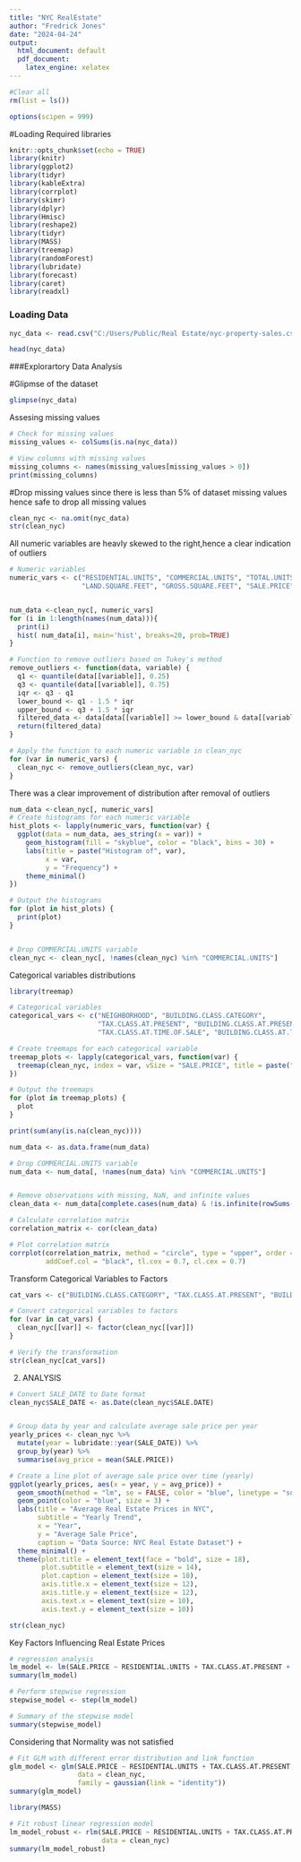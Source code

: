 ---
title: "NYC RealEstate"
author: "Fredrick Jones"
date: "2024-04-24"
output:
  html_document: default
  pdf_document: 
    latex_engine: xelatex
---

```{r}
#Clear all
rm(list = ls())

options(scipen = 999)
```


#Loading Required libraries
```{r setup, include=FALSE}
knitr::opts_chunk$set(echo = TRUE)
library(knitr)
library(ggplot2)
library(tidyr)  
library(kableExtra)
library(corrplot)
library(skimr)
library(dplyr)
library(Hmisc)
library(reshape2)
library(tidyr)  
library(MASS)
library(treemap)
library(randomForest)
library(lubridate)
library(forecast)
library(caret)
library(readxl)

```


### Loading Data

```{r}
nyc_data <- read.csv("C:/Users/Public/Real Estate/nyc-property-sales.csv")

head(nyc_data)
```





###Explorartory Data Analysis

#Glipmse of the dataset
```{r}
glimpse(nyc_data)

```

Assesing missing values
```{r}
# Check for missing values
missing_values <- colSums(is.na(nyc_data))

# View columns with missing values
missing_columns <- names(missing_values[missing_values > 0])
print(missing_columns)
```
#Drop missing values since there is less than 5% of dataset missing values hence safe to drop all missing values
```{r}
clean_nyc <- na.omit(nyc_data)
str(clean_nyc)
```

All numeric variables are heavly skewed to the right,hence a clear indication of outliers

```{r}
# Numeric variables
numeric_vars <- c("RESIDENTIAL.UNITS", "COMMERCIAL.UNITS", "TOTAL.UNITS", 
                  "LAND.SQUARE.FEET", "GROSS.SQUARE.FEET", "SALE.PRICE")


num_data <-clean_nyc[, numeric_vars] 
for (i in 1:length(names(num_data))){
  print(i)
  hist( num_data[i], main='hist', breaks=20, prob=TRUE)
}


```


```{r}
# Function to remove outliers based on Tukey's method
remove_outliers <- function(data, variable) {
  q1 <- quantile(data[[variable]], 0.25)
  q3 <- quantile(data[[variable]], 0.75)
  iqr <- q3 - q1
  lower_bound <- q1 - 1.5 * iqr
  upper_bound <- q3 + 1.5 * iqr
  filtered_data <- data[data[[variable]] >= lower_bound & data[[variable]] <= upper_bound, ]
  return(filtered_data)
}

# Apply the function to each numeric variable in clean_nyc
for (var in numeric_vars) {
  clean_nyc <- remove_outliers(clean_nyc, var)
}

```

There was a clear improvement of distribution after removal of outliers
```{r}

num_data <-clean_nyc[, numeric_vars] 
# Create histograms for each numeric variable
hist_plots <- lapply(numeric_vars, function(var) {
  ggplot(data = num_data, aes_string(x = var)) +
    geom_histogram(fill = "skyblue", color = "black", bins = 30) +
    labs(title = paste("Histogram of", var),
         x = var,
         y = "Frequency") +
    theme_minimal()
})

# Output the histograms
for (plot in hist_plots) {
  print(plot)
}


# Drop COMMERCIAL.UNITS variable
clean_nyc <- clean_nyc[, !names(clean_nyc) %in% "COMMERCIAL.UNITS"]

```

Categorical variables distributions
```{r}
library(treemap)

# Categorical variables
categorical_vars <- c("NEIGHBORHOOD", "BUILDING.CLASS.CATEGORY", 
                      "TAX.CLASS.AT.PRESENT", "BUILDING.CLASS.AT.PRESENT", 
                      "TAX.CLASS.AT.TIME.OF.SALE", "BUILDING.CLASS.AT.TIME.OF.SALE")

# Create treemaps for each categorical variable
treemap_plots <- lapply(categorical_vars, function(var) {
  treemap(clean_nyc, index = var, vSize = "SALE.PRICE", title = paste("Treemap of", var))
})

# Output the treemaps
for (plot in treemap_plots) {
  plot
}

```



```{r}
print(sum(any(is.na(clean_nyc))))

num_data <- as.data.frame(num_data)

# Drop COMMERCIAL.UNITS variable
num_data <- num_data[, !names(num_data) %in% "COMMERCIAL.UNITS"]


# Remove observations with missing, NaN, and infinite values
clean_data <- num_data[complete.cases(num_data) & !is.infinite(rowSums(num_data)), ]

# Calculate correlation matrix
correlation_matrix <- cor(clean_data)

# Plot correlation matrix
corrplot(correlation_matrix, method = "circle", type = "upper", order = "hclust",
         addCoef.col = "black", tl.cex = 0.7, cl.cex = 0.7)


```






Transform Categorical Variables to Factors
```{r}

cat_vars <- c("BUILDING.CLASS.CATEGORY", "TAX.CLASS.AT.PRESENT", "BUILDING.CLASS.AT.PRESENT", "TAX.CLASS.AT.TIME.OF.SALE")

# Convert categorical variables to factors
for (var in cat_vars) {
  clean_nyc[[var]] <- factor(clean_nyc[[var]])
}

# Verify the transformation
str(clean_nyc[cat_vars])


```



2. ANALYSIS


```{r}
# Convert SALE_DATE to Date format
clean_nyc$SALE_DATE <- as.Date(clean_nyc$SALE.DATE)


# Group data by year and calculate average sale price per year
yearly_prices <- clean_nyc %>%
  mutate(year = lubridate::year(SALE_DATE)) %>%
  group_by(year) %>%
  summarise(avg_price = mean(SALE.PRICE))

# Create a line plot of average sale price over time (yearly)
ggplot(yearly_prices, aes(x = year, y = avg_price)) +
  geom_smooth(method = "lm", se = FALSE, color = "blue", linetype = "solid", size = 1) +  #smoother line without confidence intervals
  geom_point(color = "blue", size = 3) +  
  labs(title = "Average Real Estate Prices in NYC",
       subtitle = "Yearly Trend",
       x = "Year",
       y = "Average Sale Price",
       caption = "Data Source: NYC Real Estate Dataset") +
  theme_minimal() +  
  theme(plot.title = element_text(face = "bold", size = 18),
        plot.subtitle = element_text(size = 14),
        plot.caption = element_text(size = 10),
        axis.title.x = element_text(size = 12),
        axis.title.y = element_text(size = 12),
        axis.text.x = element_text(size = 10),
        axis.text.y = element_text(size = 10))  


```


```{r}
str(clean_nyc)
```

Key Factors Influencing Real Estate Prices
```{r}
# regression analysis
lm_model <- lm(SALE.PRICE ~ RESIDENTIAL.UNITS + TAX.CLASS.AT.PRESENT + YEAR.BUILT + SALE_DATE + TAX.CLASS.AT.TIME.OF.SALE + GROSS.SQUARE.FEET + LAND.SQUARE.FEET, data = clean_nyc)
summary(lm_model)
```

```{r}
# Perform stepwise regression
stepwise_model <- step(lm_model)

# Summary of the stepwise model
summary(stepwise_model)

```

Considering that Normality was not satisfied
```{r}
# Fit GLM with different error distribution and link function
glm_model <- glm(SALE.PRICE ~ RESIDENTIAL.UNITS + TAX.CLASS.AT.PRESENT + YEAR.BUILT + SALE_DATE + TAX.CLASS.AT.TIME.OF.SALE + GROSS.SQUARE.FEET + LAND.SQUARE.FEET, 
                 data = clean_nyc, 
                 family = gaussian(link = "identity"))
summary(glm_model)


```

```{r}
library(MASS)

# Fit robust linear regression model
lm_model_robust <- rlm(SALE.PRICE ~ RESIDENTIAL.UNITS + TAX.CLASS.AT.PRESENT + YEAR.BUILT + SALE_DATE + TAX.CLASS.AT.TIME.OF.SALE + GROSS.SQUARE.FEET + LAND.SQUARE.FEET, 
                       data = clean_nyc)
summary(lm_model_robust)


```

